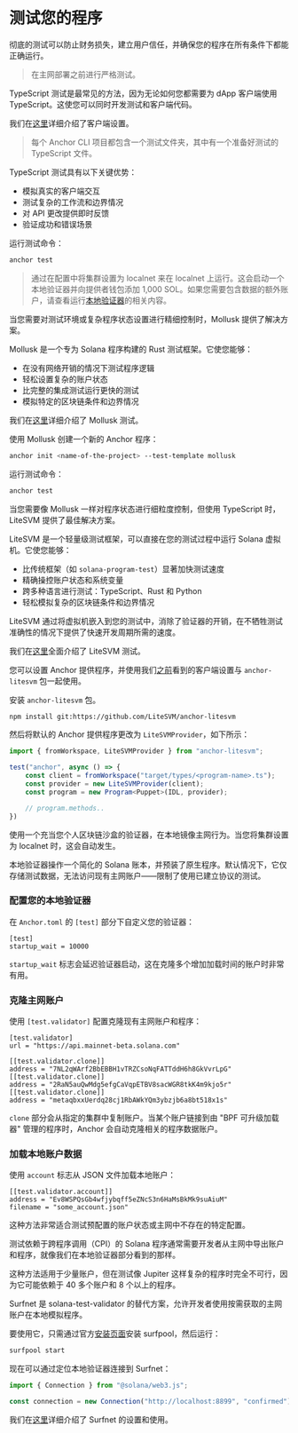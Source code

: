 
# 测试您的程序

彻底的测试可以防止财务损失，建立用户信任，并确保您的程序在所有条件下都能正确运行。

> 在主网部署之前进行严格测试。

<ArticleSection name="TypeScript Tests" id="typescript-tests" level="h2" />

TypeScript 测试是最常见的方法，因为无论如何您都需要为 dApp 客户端使用 TypeScript。这使您可以同时开发测试和客户端代码。

我们在[这里](/en/courses/anchor-for-dummies/client-side-development)详细介绍了客户端设置。

> 每个 Anchor CLI 项目都包含一个测试文件夹，其中有一个准备好测试的 TypeScript 文件。

TypeScript 测试具有以下关键优势：
- 模拟真实的客户端交互
- 测试复杂的工作流和边界情况
- 对 API 更改提供即时反馈
- 验证成功和错误场景

运行测试命令：

```bash
anchor test
```

> 通过在配置中将集群设置为 localnet 来在 localnet 上运行。这会启动一个本地验证器并向提供者钱包添加 1,000 SOL。如果您需要包含数据的额外账户，请查看运行[本地验证器](/en/courses/anchor-for-dummies/testing-your-program#running-a-local-validator)的相关内容。

<ArticleSection name="Mollusk Tests" id="mollusk-tests" level="h2" />

当您需要对测试环境或复杂程序状态设置进行精细控制时，Mollusk 提供了解决方案。

Mollusk 是一个专为 Solana 程序构建的 Rust 测试框架。它使您能够：
- 在没有网络开销的情况下测试程序逻辑
- 轻松设置复杂的账户状态
- 比完整的集成测试运行更快的测试
- 模拟特定的区块链条件和边界情况

我们在[这里](/en/courses/testing-with-mollusk)详细介绍了 Mollusk 测试。

使用 Mollusk 创建一个新的 Anchor 程序：

```bash
anchor init <name-of-the-project> --test-template mollusk
```

运行测试命令：

```bash
anchor test
```

<ArticleSection name="LiteSVM 测试" id="litesvm-tests" level="h2" />

当您需要像 Mollusk 一样对程序状态进行细粒度控制，但使用 TypeScript 时，LiteSVM 提供了最佳解决方案。

LiteSVM 是一个轻量级测试框架，可以直接在您的测试过程中运行 Solana 虚拟机。它使您能够：
- 比传统框架（如 `solana-program-test`）显著加快测试速度
- 精确操控账户状态和系统变量
- 跨多种语言进行测试：TypeScript、Rust 和 Python
- 轻松模拟复杂的区块链条件和边界情况

LiteSVM 通过将虚拟机嵌入到您的测试中，消除了验证器的开销，在不牺牲测试准确性的情况下提供了快速开发周期所需的速度。

我们在[这里](/en/courses/testing-with-litesvm)全面介绍了 LiteSVM 测试。

您可以设置 Anchor 提供程序，并使用我们[之前](/en/courses/anchor-for-dummies/client-side-development)看到的客户端设置与 `anchor-litesvm` 包一起使用。

安装 `anchor-litesvm` 包。

```bash
npm install git:https://github.com/LiteSVM/anchor-litesvm
```

然后将默认的 Anchor 提供程序更改为 `LiteSVMProvider`，如下所示：

```ts
import { fromWorkspace, LiteSVMProvider } from "anchor-litesvm";

test("anchor", async () => {
	const client = fromWorkspace("target/types/<program-name>.ts");
	const provider = new LiteSVMProvider(client);
	const program = new Program<Puppet>(IDL, provider);

    // program.methods..
})
```

<ArticleSection name="运行本地验证器" id="running-a-local-validator" level="h2" />

使用一个充当您个人区块链沙盒的验证器，在本地镜像主网行为。当您将集群设置为 localnet 时，这会自动发生。

本地验证器操作一个简化的 Solana 账本，并预装了原生程序。默认情况下，它仅存储测试数据，无法访问现有主网账户——限制了使用已建立协议的测试。

### 配置您的本地验证器

在 `Anchor.toml` 的 `[test]` 部分下自定义您的验证器：

```
[test]
startup_wait = 10000
```

`startup_wait` 标志会延迟验证器启动，这在克隆多个增加加载时间的账户时非常有用。

### 克隆主网账户

使用 `[test.validator]` 配置克隆现有主网账户和程序：

```
[test.validator]
url = "https://api.mainnet-beta.solana.com"

[[test.validator.clone]]
address = "7NL2qWArf2BbEBBH1vTRZCsoNqFATTddH6h8GkVvrLpG"
[[test.validator.clone]]
address = "2RaN5auQwMdg5efgCaVqpETBV8sacWGR8tkK4m9kjo5r"
[[test.validator.clone]]
address = "metaqbxxUerdq28cj1RbAWkYQm3ybzjb6a8bt518x1s"
```

`clone` 部分会从指定的集群中复制账户。当某个账户链接到由 "BPF 可升级加载器" 管理的程序时，Anchor 会自动克隆相关的程序数据账户。

### 加载本地账户数据

使用 `account` 标志从 JSON 文件加载本地账户：

```
[[test.validator.account]]
address = "Ev8WSPQsGb4wfjybqff5eZNcS3n6HaMsBkMk9suAiuM"
filename = "some_account.json"
```

这种方法非常适合测试预配置的账户状态或主网中不存在的特定配置。

<ArticleSection name="运行 Surfnet" id="running-surfnet" level="h2" />

测试依赖于跨程序调用（CPI）的 Solana 程序通常需要开发者从主网中导出账户和程序，就像我们在本地验证器部分看到的那样。

这种方法适用于少量账户，但在测试像 Jupiter 这样复杂的程序时完全不可行，因为它可能依赖于 40 多个账户和 8 个以上的程序。

Surfnet 是 solana-test-validator 的替代方案，允许开发者使用按需获取的主网账户在本地模拟程序。

要使用它，只需通过官方[安装页面](https://docs.surfpool.run/install)安装 surfpool，然后运行：

```bash
surfpool start
```

现在可以通过定位本地验证器连接到 Surfnet：

```ts
import { Connection } from "@solana/web3.js";

const connection = new Connection("http://localhost:8899", "confirmed");
```

我们在[这里](/en/courses/testing-with-surfpool)详细介绍了 Surfnet 的设置和使用。
